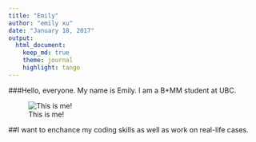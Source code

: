 ```yaml
---
title: "Emily"
author: "emily xu"
date: "January 18, 2017"
output: 
  html_document:
    keep_md: true
    theme: journal
    highlight: tango
---
```


###Hello, everyone. My name is Emily. I am a B+MM student at UBC.

![This is me!](https://scontent-sea1-1.xx.fbcdn.net/v/t1.0-9/12036845_1101154083235553_1775524735643744839_n.jpg?oh=b60d71cccbb62bb6cb5e9793f3891b41&oe=5912027C)

##I want to enchance my coding skills as well as work on real-life cases.